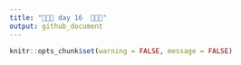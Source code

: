 ```yaml
---
title: "🎄🎄🎄 day 16  🎄🎄🎄"
output: github_document
---
```

```r
knitr::opts_chunk$set(warning = FALSE, message = FALSE)
```
